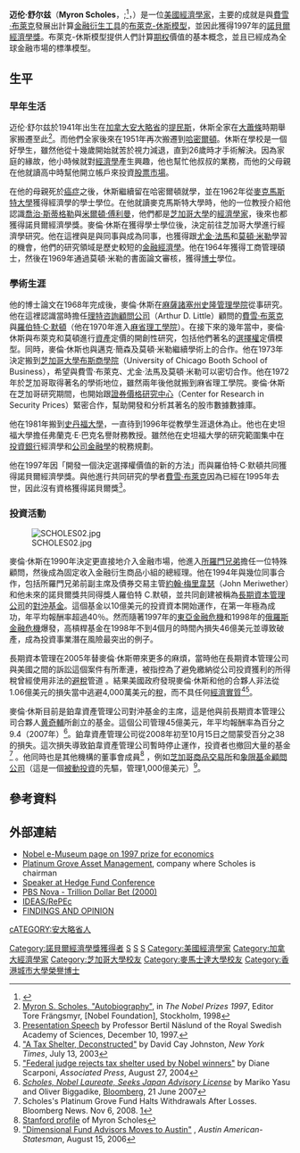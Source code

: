 {{noteTA|G1=PP}}
{{Infobox_Scientist
| name = 麥倫·休斯<br>Myron Scholes
| image = Myron_Scholes_2008_in_Lindau.png
| caption =
| birth_date = {{Birth date and age|1941|7|1|mf=y}}
| birth_place = [[加拿大|加拿大]][[蒂明斯|蒂明斯]]
| death_date =
| death_place =
| residence = [[File:Flag_of_the_United_States.svg|20px]] [[美國|美國]]
| nationality = [[File:Flag_of_the_United_States.svg|20px]] [[美國|美國]]<br/>[[File:Flag_of_Canada.svg|20px]] [[加拿大|加拿大]]
| field = [[金融經濟學|金融經濟學]]
| work_institutions = Platinum Grove Asset Management 1999-<br/>[[長期資本管理公司|長期資本管理公司]] 1994-99<br/>[[史丹福大學|史丹福大學]] 1981-96<br/>[[芝加哥大學|芝加哥大學]] 1973-80<br/>[[麻省理工學院|麻省理工學院]] 1968-72
| alma_mater = [[芝加哥大學|芝加哥大學]]（博士、1969年）<br/>[[麥馬士達大學|麥馬士達大學]]（學士、1962年）
| doctoral_advisor = [[喬治·斯蒂格勒|喬治·斯蒂格勒]][[File:Nobel_prize_medal.svg|20px]]<br>[[米爾頓·傅利曼|米爾頓·傅利曼]][[File:Nobel_prize_medal.svg|20px]]<br>[[莫頓·米勒|莫頓·米勒]][[File:Nobel_prize_medal.svg|20px]]
| doctoral_students =
| known_for = [[布莱克-舒尔斯模型|布莱克-舒尔斯模型]]
| prizes = [[File:Nobel_prize_medal.svg|20px]][[諾貝爾經濟學獎|諾貝爾經濟學獎]]（1997年）
| religion =
| footnotes =}}

'''迈伦·舒尔兹'''（'''Myron Scholes'''，{{IPAc-en|ʃ|oʊ|l|z}};<ref>{{cite web|title=Scholes|url=http://www.merriam-webster.com/dictionary/scholes|accessdate=October 20, 2012}}</ref>，{{bd|1941年|7月1日|catIdx=S}}）是一位[[美國|美國]][[經濟學家|經濟學家]]，主要的成就是與[[費雪·布萊克|費雪·布萊克]]發展出計算[[金融衍生工具|金融衍生工具]]的[[布萊克-休斯模型|布萊克-休斯模型]]，並因此獲得1997年的[[諾貝爾經濟學獎|諾貝爾經濟學獎]]。布萊克-休斯模型提供人們計算[[期權|期权]]價值的基本概念，並且已經成為全球金融市場的標準模型。

==生平==
===早年生活===
迈伦·舒尔兹於1941年出生在[[加拿大|加拿大]][[安大略省|安大略省]]的[[提民斯|提民斯]]，休斯全家在[[大蕭條|大蕭條]]時期舉家搬遷至此<ref name="nobelbio">[http://nobelprize.org/nobel_prizes/economics/laureates/1997/scholes-autobio.html Myron S. Scholes, "Autobiography"], in ''The Nobel Prizes 1997'', Editor Tore Frängsmyr, [Nobel Foundation], Stockholm, 1998</ref>。而他們全家後來在1951年再次搬遷到[[哈密爾頓_(安大略省)|哈密爾頓]]。休斯在學校是一個好學生，雖然他從十幾歲開始就苦於視力減退，直到26歲時才手術解決。因為家庭的緣故，他小時候就對[[經濟學|經濟學]]產生興趣，他也幫忙他叔叔的業務，而他的父母親在他就讀高中時幫他開立帳戶來投資[[股票市場|股票市場]]。

在他的母親死於[[癌症|癌症]]之後，休斯繼續留在哈密爾頓就學，並在1962年從[[麥克馬斯特大學|麥克馬斯特大學]]獲得經濟學的學士學位。在他就讀麥克馬斯特大學時，他的一位教授介紹他認識[[喬治·斯蒂格勒|喬治·斯蒂格勒]]與[[米爾頓·傅利曼|米爾頓·傅利曼]]，他們都是[[芝加哥大學|芝加哥大學]]的[[經濟學家|經濟學家]]，後來也都獲得諾貝爾經濟學獎。麥倫·休斯在獲得學士學位後，決定前往芝加哥大學進行經濟學研究。他在這裡與是與同事{{le|邁克·簡森|Michael C. Jensen}}與{{le|理查德·罗尔|Richard Roll}}成為同事，也獲得跟[[尤金·法馬|尤金·法馬]]和[[莫頓·米勒|莫頓·米勒]]學習的機會，他們的研究領域是歷史較短的[[金融經濟學|金融經濟學]]。他在1964年獲得工商管理碩士，然後在1969年通過莫頓·米勒的書面論文審核，獲得[[博士|博士]]學位。

===學術生涯===
他的博士論文在1968年完成後，麥倫·休斯在[[麻薩諸塞州|麻薩諸塞州]][[史隆管理學院|史隆管理學院]]從事研究。他在這裡認識當時擔任[[理特咨詢顧問公司|理特咨詢顧問公司]]（Arthur D. Little）顧問的[[費雪·布萊克|費雪·布萊克]]與[[羅伯特·C·默頓|羅伯特·C·默頓]]（他在1970年進入[[麻省理工學院|麻省理工學院]]）。在接下來的幾年當中，麥倫·休斯與布萊克和莫頓進行[[資產|資產]]定價的開創性研究，包括他們著名的[[選擇權|選擇權]]定價模型。同時，麥倫·休斯也與邁克·簡森及莫頓·米勒繼續學術上的合作。他在1973年決定搬到[[芝加哥大學布斯商學院|芝加哥大學布斯商學院]]（University of Chicago Booth School of Business），希望與費雪·布萊克、尤金·法馬及莫頓·米勒可以密切合作。他在1972年於芝加哥取得著名的學術地位，雖然兩年後他就搬到麻省理工學院。麥倫·休斯在芝加哥研究期間，也開始跟[[證券價格研究中心|證券價格研究中心]]（Center for Research in Security Prices）緊密合作，幫助開發和分析其著名的股市數據數據庫。

他在1981年搬到[[史丹福大學|史丹福大學]]，一直待到1996年從教學生涯退休為止。他也在史坦福大學擔任弗蘭克·E·巴克名譽財務教授。雖然他在史坦福大學的研究範圍集中在[[投資銀行|投資銀行]]經濟學和[[公司金融學|公司金融學]]的稅務規劃。

他在1997年因「開發一個決定選擇權價值的新的方法」而與羅伯特·C·默頓共同獲得諾貝爾經濟學獎。與他進行共同研究的學者[[費雪·布萊克|費雪·布萊克]]因為已經在1995年去世，因此沒有資格獲得諾貝爾獎<ref>[http://nobelprize.org/nobel_prizes/economics/laureates/1997/presentation-speech.html Presentation Speech] {{Wayback|url=http://nobelprize.org/nobel_prizes/economics/laureates/1997/presentation-speech.html |date=20130402203347 }} by Professor Bertil Näslund of the Royal Swedish Academy of Sciences, December 10, 1997.</ref>。

===投資活動===
[[File:SCHOLES02.jpg|thumb]]

麥倫·休斯在1990年決定更直接地介入金融市場，他進入[[所羅門兄弟|所羅門兄弟]]擔任一位特殊顧問，然後成為固定收入金融衍生商品小組的總經理。他在1994年與幾位同事合作，包括所羅門兄弟前副主席及債券交易主管[[約翰·梅里韋瑟|約翰·梅里韋瑟]]（John Meriwether）和他未來的諾貝爾獎共同得獎人羅伯特 C.默頓，並共同創建被稱為[[長期資本管理公司|長期資本管理公司]]的[[對沖基金|對沖基金]]。這個基金以10億美元的投資資本開始運作，在第一年極為成功，年平均報酬率超過40％。然而隨著1997年的[[東亞金融危機|東亞金融危機]]和1998年的[[俄羅斯金融危機|俄羅斯金融危機]]爆發，高槓桿基金在1998年不到4個月的時間內損失46億美元並導致破產，成為投資事業潛在風險最突出的例子。

長期資本管理在2005年替麥倫·休斯帶來更多的麻煩，當時他在長期資本管理公司與美國之間的訴訟這個案件有所牽連，被指控為了避免繳納從公司投資獲利的所得稅曾經使用非法的[[避稅|避稅]]管道 。結果美國政府發現麥倫·休斯和他的合夥人非法從1.06億美元的損失當中逃避4,000萬美元的[[稅|稅]]，而不具任何[[經濟實質|經濟實質]]<ref>[http://www.globalpolicy.org/nations/launder/regions/2003/0714scholes.htm "A Tax Shelter, Deconstructed"] by David Cay Johnston, ''New York Times'', July 13, 2003</ref><ref>[http://www.nctimes.com/articles/2004/08/28/business/news/20_01_048_27_04.txt "Federal judge rejects tax shelter used by Nobel winners"] by Diane Scarponi, ''Associated Press'', August 27, 2004</ref>。

麥倫·休斯目前是鉑韋資產管理公司對沖基金的主席，這是他與前長期資本管理公司合夥人[[黄奇輔|黄奇輔]]所創立的基金。這個公司管理45億美元，年平均報酬率為百分之9.4（2007年）<ref>[http://www.bloomberg.com/apps/news?pid=20601109&sid=a5p8n2xWuqx4&refer=home ''Scholes, Nobel Laureate, Seeks Japan Advisory License''] by Mariko Yasu and Oliver Biggadike, [[Bloomberg_L.P.|Bloomberg]], 21 June 2007</ref>。鉑韋資產管理公司從2008年初至10月15日之間蒙受百分之38的損失。這次損失導致鉑韋資產管理公司暫時停止運作，投資者也撤回大量的基金<ref>Scholes's Platinum Grove Fund Halts Withdrawals After Losses.  Bloomberg News.  Nov 6, 2008.  [http://www.bloomberg.com/apps/news?pid=20601087&sid=aWQVwbD5Hfxw&refer=home]</ref> 。他同時也是其他機構的董事會成員<ref>[https://gsbapps.stanford.edu/facultybios/biomain.asp?id=07232200 Stanford profile]{{dead link|date=2018年4月 |bot=InternetArchiveBot |fix-attempted=yes }} of Myron Scholes</ref> ，例如[[芝加哥商品交易所|芝加哥商品交易所]]和[[象限基金顧問公司|象限基金顧問公司]]（這是一個[[被動投資|被動投資]]的先驅，管理1,000億美元）<ref>[http://www.ci.austin.tx.us/council/mw_dfa.htm "Dimensional Fund Advisors Moves to Austin"] {{Wayback|url=http://www.ci.austin.tx.us/council/mw_dfa.htm |date=20080604044232 }}, ''Austin American-Statesman'', August 15, 2006</ref>。

==參考資料==
{{reflist}}

==外部連結==
*[http://nobelprize.org/nobel_prizes/economics/laureates/1997/index.html Nobel e-Museum page on 1997 prize for economics]
*[https://web.archive.org/web/20131012102147/http://www.pgamlp.com/index.html Platinum Grove Asset Management], company where Scholes is chairman
*[https://web.archive.org/web/20060820084820/http://www.global-arc.net/TBC_GARCH_WEB.pdf Speaker at Hedge Fund Conference]
*[http://www.pbs.org/wgbh/nova/stockmarket/ PBS Nova - Trillion Dollar Bet (2000)]
*[http://ideas.repec.org/e/psc29.html IDEAS/RePEc]
*[http://www.usdoj.gov/tax/082704JBALongTermUS.pdf FINDINGS AND OPINION]

{{诺贝尔经济学奖获得者}}
{{Authority control}}
{{DEFAULTSORT:Scholes, Myron}}

[[Category:諾貝爾經濟學獎獲得者|Category:諾貝爾經濟學獎獲得者]]
[[Category:美國諾貝爾獎獲得者|S]]
[[Category:加拿大諾貝爾獎獲得者|S]]
[[Category:猶太諾貝爾獎獲得者|S]]
[[Category:美國經濟學家|Category:美國經濟學家]]
[[Category:加拿大經濟學家|Category:加拿大經濟學家]]
[[Category:芝加哥大學校友|Category:芝加哥大學校友]]
[[Category:麥馬士達大學校友|Category:麥馬士達大學校友]]
[[cATEGORY:安大略省人|cATEGORY:安大略省人]]
[[Category:香港城市大學榮譽博士|Category:香港城市大學榮譽博士]]